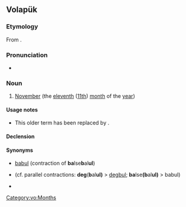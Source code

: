 ==Volapük==

===Etymology===
From {{compound|vo|bals|e|bal|-ul|t1=ten, now [[deg#Volapük|deg]]|t2=and|t3=one|t4=([[morpheme]] for) month (< [[mul#Volapük|mul]])}}.

===Pronunciation===
* {{IPA|vo|[bal.se.ba.ˈlul]}}

===Noun===
{{vo-noun}}

# {{lb|vo|obsolete}} [[November]] (the [[eleventh]] ([[11th]]) [[month]] of the [[year]])

====Usage notes====
* This older term has been replaced by {{m|vo|novul||November}}.

====Declension====
{{vo-decl-noun}}

====Synonyms====
* [[babul]] {{q|obsolete}} (contraction of '''ba'''lse'''b'''al'''ul''')
* {{l|vo|degbalul}} (cf. parallel contractions: '''deg'''('''b'''al'''ul)''' > [[degbul]]; '''ba'''lse'''(b'''al'''ul)''' > babul)
* {{l|vo|novul}}

[[Category:vo:Months]]